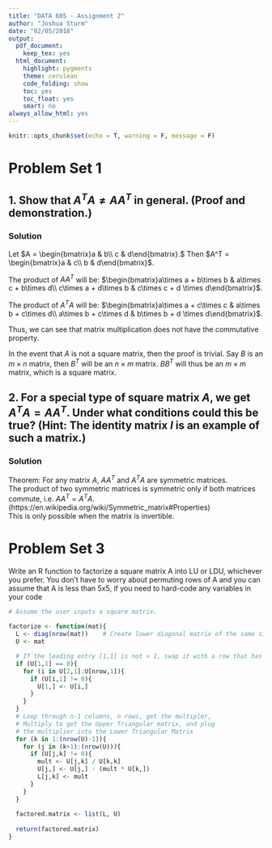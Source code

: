 ```yaml
---
title: "DATA 605 - Assignment 2"
author: "Joshua Sturm"
date: "02/05/2018"
output:
  pdf_document:
    keep_tex: yes
  html_document:
    highlight: pygments
    theme: cerulean
    code_folding: show
    toc: yes
    toc_float: yes
    smart: no
always_allow_html: yes
---
```

```r
knitr::opts_chunk$set(echo = T, warning = F, message = F)
```

# Problem Set 1

## 1. Show that $A^TA \neq AA^T$ in general. (Proof and demonstration.)
### Solution

Let $A = \begin{bmatrix}a & b\\ c & d\end{bmatrix}.$ Then $A^T = \begin{bmatrix}a & c\\ b & d\end{bmatrix}$.

The product of $AA^T$ will be: $\begin{bmatrix}a\times a + b\times b & a\times c + b\times d\\ c\times a + d\times b & c\times c + d \times d\end{bmatrix}$.

The product of $A^TA$ will be: $\begin{bmatrix}a\times a + c\times c & a\times b + c\times d\\ a\times b + c\times d & b\times b + d \times d\end{bmatrix}$.

Thus, we can see that matrix multiplication does not have the commutative property.

In the event that $A$ is not a square matrix, then the proof is trivial. Say $B$ is an $m\times n$ matrix, then $B^T$ will be an $n\times m$ matrix. $BB^T$ will thus be an $m\times m$ matrix, which is a square matrix.

## 2. For a special type of square matrix $A$, we get $A^TA = AA^T$. Under what conditions could this be true? (Hint: The identity matrix $I$ is an example of such a matrix.)
### Solution

Theorem: For any matrix $A$, $AA^T$ and $A^TA$ are symmetric matrices.\
The product of two symmetric matrices is symmetric only if both matrices commute, i.e. $AA^T = A^TA$.\
(https://en.wikipedia.org/wiki/Symmetric_matrix#Properties)\
This is only possible when the matrix is invertible.

# Problem Set 3
Write an R function to factorize a square matrix A into LU or LDU, whichever you prefer. You don’t have to worry about permuting rows of A and you can assume that A is less than 5x5, if you need to hard-code any variables in your code

```r

# Assume the user inputs a square matrix.
  
factorize <- function(mat){
  L <- diag(nrow(mat))    # Create lower diagonal matrix of the same size
  U <- mat

  # If the leading entry [1,1] is not > 1, swap it with a row that has a pivot
  if (U[1,1] == 0){
    for (i in U[2,1]:U[nrow,1]){
      if (U[i,1] != 0){
        U[1,] <- U[i,]
      }
    }
  }
  # Loop through n-1 columns, n rows, get the multipler,
  # Multiply to get the Upper Triangular matrix, and plug
  # the multiplier into the Lower Triangular Matrix
  for (k in 1:(nrow(U)-1)){
    for (j in (k+1):(nrow(U))){
      if (U[j,k] != 0){
        mult <- U[j,k] / U[k,k]
        U[j,] <- U[j,] - (mult * U[k,])
        L[j,k] <- mult
      }
    }
  }
  
  factored.matrix <- list(L, U)
  
  return(factored.matrix)
}
```